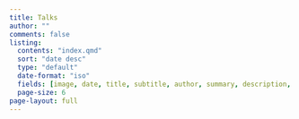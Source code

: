```yaml
---
title: Talks
author: ""
comments: false
listing:
  contents: "index.qmd"
  sort: "date desc"
  type: "default"
  date-format: "iso"
  fields: [image, date, title, subtitle, author, summary, description, extsite, repo]
  page-size: 6
page-layout: full
---
```

